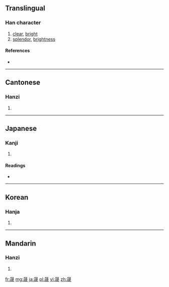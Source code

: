 ==Translingual==

===Han character===
{{Han char|rn=72|rad=日|as=07|sn=11|four=6025<sub>3</sub>|canj=日戈竹尸 (AIHS)}}

# [[clear]], [[bright]]
# [[splendor]], [[brightness]]

====References====
* {{Han ref|kx=0495.450|dkj=13950|dj=0862.060|hdz=21506.140|uh=665F|ud=26207|bh=D1D4|bd=53716}}

----

==Cantonese==

===Hanzi===
{{yue-hanzi|jyut=|y=sing4}}

# {{defn|Cantonese|sort=日07}}

----

==Japanese==

===Kanji===
{{ja-kanji|grade=|rs=日07}}

# {{defn|Japanese|sort=日07}}

====Readings====
* {{ja-readings|on=[[せい]] (sei), [[じょう]] (jō)|kun=[[あきらか]] (akiraka), [[さかん]] (sakan), [[めしびつ]] (meshibitsu)}}

----

==Korean==

===Hanja===
{{ko-hanja|hangeul=성|eumhun=|rv=seong|mr=sŏng|y=seng}}

# {{defn|Korean|sort=日07}}

----

==Mandarin==

===Hanzi===
{{cmn-hanzi|pin=[[chéng]] ([[cheng2]])|wg=ch'eng<sup>2</sup>}}

# {{defn|Mandarin|sort=日07}}

[[fr:晟]]
[[mg:晟]]
[[ja:晟]]
[[pl:晟]]
[[vi:晟]]
[[zh:晟]]